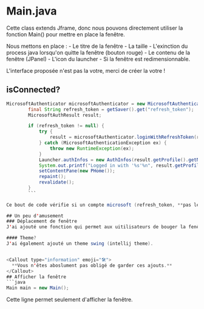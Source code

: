 
# Main.java

Cette class extends Jframe, donc nous pouvons directement utiliser la fonction Main() pour mettre en place la fenêtre. 

Nous mettons en place :
    - Le titre de la fenêtre
    - La taille
    - L'exinction du process java lorsqu'on quitte la fenêtre (bouton rouge)
    - Le contenu de la fenêtre (JPanel)
    - L'icon du launcher
    - Si la fenêtre est redimensionnable.

<Callout type="error" emoji="⚠️">
  L'interface proposée n'est pas la votre, merci de créer la votre ! 
</Callout>

## isConnected?
```java
MicrosoftAuthenticator microsoftAuthenticator = new MicrosoftAuthenticator();
        final String refresh_token = getSaver().get("refresh_token");
        MicrosoftAuthResult result;

        if (refresh_token != null) {
            try {
                result = microsoftAuthenticator.loginWithRefreshToken(refresh_token);
            } catch (MicrosoftAuthenticationException ex) {
                throw new RuntimeException(ex);
            }
            Launcher.authInfos = new AuthInfos(result.getProfile().getName(), result.getAccessToken(), result.getProfile().getId());
            System.out.printf("Logged in with '%s'%n", result.getProfile().getName());
            setContentPane(new PHome());
            repaint();
            revalidate();
        }
        ```
        
Ce bout de code vérifie si un compte microsoft (refresh_token, **pas les informations d'auth**) est sauvegardé dans le fichier du saver. Si c'est le cas, Le launcher se lace correctement, sinon une WebView de connexion s'affichera.

## Un peu d'amusement 
### Déplacement de fenêtre
J'ai ajouté une fonction qui permet aux uitilisateurs de bouger la fenêtre avec leur souris depuis l'intérieur de la fenêtre et non la barre des tâche.

#### Theme?
J'ai également ajouté un theme swing (intellij theme).


<Callout type="information" emoji="🛠">
  **Vous n'êtes aboslument pas obligé de garder ces ajouts.**
</Callout>
## Afficher la fenêtre
```java
Main main = new Main();
```
Cette ligne permet seulement d'afficher la fenêtre.


